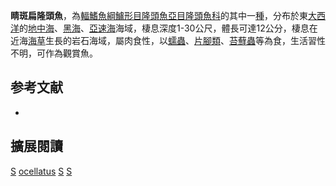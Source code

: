 {{Speciesbox
| image = Symphodus ocellatus 24-05-07 (Stefano Guerrieri).jpg
| image_width = 250px
| status = LC
| status_system = IUCN3.1
| genus = Symphodus
| species = ocellatus
| authority = [[Linnaeus|Linnaeus]], 1758
| synonyms = *''Labrus ocellatus''<br /><small>Linnaeus, 1758</small>
*''Labrus ocellaris''<br /><small>Linnaeus, 1758</small>
*''Symphodus ocellaris''<br /><small>Linnaeus, 1758</small>
*''Labrus ocellatus''<br /><small>Forsskål, 1775</small>
*''Crenilabrus ocellatus''<br /><small>Forsskål, 1775</small>
*''Symphodus ocellatus''<br /><small>Forsskål, 1775</small>
}}

'''睛斑扁隆頭魚'''，為[[輻鰭魚綱|輻鰭魚綱]][[鱸形目|鱸形目]][[隆頭魚亞目|隆頭魚亞目]][[隆頭魚科|隆頭魚科]]的其中一[[種|種]]，分布於東[[大西洋|大西洋]]的[[地中海|地中海]]、[[黑海|黑海]]、[[亞速海|亞速海]]海域，棲息深度1-30公尺，體長可達12公分，棲息在近海[[海草|海草]]生長的岩石海域，屬肉食性，以[[蠕蟲|蠕蟲]]、[[片腳類|片腳類]]、[[苔蘚蟲|苔蘚蟲]]等為食，生活習性不明，可作為觀賞魚。

== 参考文献 ==
*{{FishBase_species|genus=Symphodus|species=ocellatus|year=2013|month=8}}

== 擴展閱讀 ==
{{refbegin}}
{{wikispecies-inline|Symphodus ocellatus|睛斑扁隆頭魚}}
{{refend}}
{{Taxonbar|from=Q2297831}}

[[Category:觀賞魚|S]]
[[Category:扁隆頭魚屬|ocellatus]]
[[Category:卡尔·林奈命名的生物分类|S]]
[[Category:1758年描述的魚類|S]]


{{鱸形目小作品}}